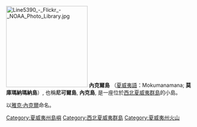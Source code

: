 [[File:Line5390_-_Flickr_-_NOAA_Photo_Library.jpg|220px]]
'''內克爾島''' （[[夏威夷語|夏威夷語]]：Mokumanamana; '''莫庫瑪納瑪納島'''）, 也稱'''尼可爾島''', '''內克島''', 是一座位於[[西北夏威夷群島|西北夏威夷群島]]的小島。

以[[雅克·內克爾|雅克·內克爾]]命名。
{{authority control}}
{{DEFAULTSORT:Necker Island}}
[[Category:夏威夷州島嶼|Category:夏威夷州島嶼]]
[[Category:西北夏威夷群島|Category:西北夏威夷群島]]
[[Category:夏威夷州火山|Category:夏威夷州火山]]